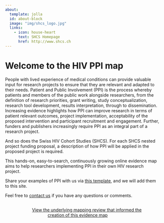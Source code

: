 ```yaml
---
about:
  template: jolla
  id: about-block
  image: "img/shcs_logo.jpg"
  links:
    - icon: house-heart
      text: SHCS Homepage
      href: http://www.shcs.ch
---
```


::: {#about-block}
:::

# Welcome to the HIV PPI map

People with lived experience of medical conditions can provide valuable input for research projects to ensure that they are relevant and adapted to their needs. Patient and Public Involvement (PPI) is the process whereby patients and members of the public work alongside researchers, from the definition of research priorities, grant writing, study conceptualization, research tool development, results interpretation, through to dissemination. Increasing evidence highlights how PPI can improve research in terms of patient relevant outcomes, project implementation, acceptability of the proposed intervention and participant recruitment and engagement. Further, funders and publishers increasingly require PPI as an integral part of a research project.

And so does the Swiss HIV Cohort Studies (SHCS). For each SHCS nested project funding proposal, a description of how PPI will be applied in the proposed project is required.

This hands-on, easy-to-search, continuously growing online evidence map aims to help researchers implementing PPI in their own HIV research project. 

Share your examples of PPI with us via <a href="https://docs.google.com/spreadsheets/d/1L0Bknq9AC4DX0yGb79KYCmQFVv5kWma0/edit?usp=sharing&ouid=111618242282448414072&rtpof=true&sd=true" target="_blank">this template</a>, and we will add them to this site.

Feel free to [contact us](mailto:David.Jackson-Perry©chuv.ch) if you have any questions or comments.

```{=html}
<div  style="margin: 30px; text-align: center;">
<a class="btn btn-primary" href="https://onlinelibrary.wiley.com/doi/10.1002/jia2.26385" role="button" target="_blank" style="padding: 15px 30px;">View the underlying mapping review that informed the creation of this evidence map</a>
</div>
```
